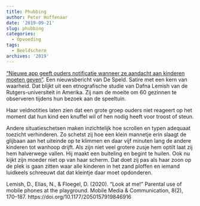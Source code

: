 ```yaml
---
title: Phubbing
author: Peter Hoffenaar
date: '2019-09-21'
slug: phubbing
categories:
  - Opvoeding
tags:
  - Beeldscherm
archives: '2019'
---
```

 [“Nieuwe app geeft ouders notificatie wanneer ze aandacht aan kinderen moeten geven”](https://speld.nl/2019/06/14/nieuwe-app-geeft-ouders-notificatie-wanneer-ze-aandacht-aan-kinderen-moeten-geven/). Een nieuwsbericht van De Speld. Satire met een kern van waarheid. Dat blijkt uit een etnografische studie van Dafna Lemish van de Rutgers-universiteit in Amerika. Zij nam de moeite om 60 gezinnen te observeren tijdens hun bezoek aan de speeltuin. 

Haar veldnotities laten zien dat een grote groep ouders niet reageert op het moment dat hun kind een knuffel wil of hen nodig heeft voor troost of steun. 

Andere situatieschetsen maken inzichtelijk hoe scrollen en typen adequaat toezicht verhinderen. Zo schetst zij hoe een klein mannetje erin slaagt de glijbaan aan het uiteinde op te klimmen en daar vijf minuten lang de andere kinderen tot wanhoop drijft. Als zijn niet veel grotere zusje hem optilt laat zij hem halverwege vallen. Hij maakt een buiteling en begint te huilen. Ook nu kijkt zijn moeder niet op van haar scherm. Dat doet zij pas als haar zoon op de plek is gaan zitten waar alle kinderen in het zand ploffen en iemand luidkeels schreeuwt dat dat kleintje daar moet opdonderen.

Lemish, D., Elias, N., & Floegel, D. (2020). “Look at me!” Parental use of mobile phones at the playground. Mobile Media & Communication, 8(2), 170–187. https://doi.org/10.1177/2050157919846916